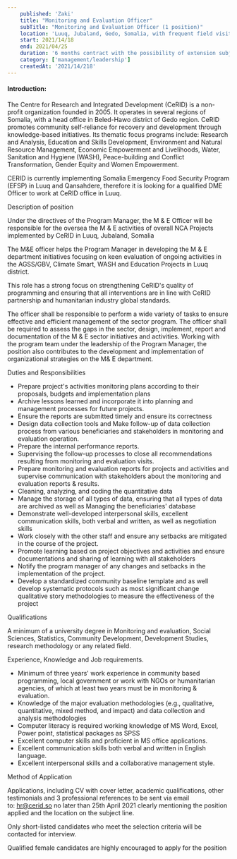 ```yaml
---
    published: 'Zaki'
    title: "Monitoring and Evaluation Officer"
    subTitle: "Monitoring and Evaluation Officer (1 position)"
    location: 'Luuq, Jubaland, Gedo, Somalia, with frequent field visits in project areas and any other place that may be deemed necessary.'
    start: 2021/14/18
    end: 2021/04/25
    duration: '6 months contract with the possibility of extension subject to Mutual agreement and availability of funds'
    category: ['management/leadership']
    createdAt: '2021/14/218'
---
```


#### Introduction:

The Centre for Research and Integrated Development (CeRID) is a non-profit organization founded in 2005. It operates in several regions of Somalia, with a head office in Beled-Hawo district of Gedo region. CeRID promotes community self-reliance for recovery and development through knowledge-based initiatives. Its thematic focus programs include: Research and Analysis, Education and Skills Development, Environment and Natural Resource Management, Economic Empowerment and Livelihoods, Water, Sanitation and Hygiene (WASH), Peace-building and Conflict Transformation, Gender Equity and Women Empowerment.

CERID is currently implementing Somalia Emergency Food Security Program (EFSP) in Luuq and Qansahdere, therefore it is looking for a qualified DME Officer to work at CeRID office in Luuq.

Description of position

Under the directives of the Program Manager, the M & E Officer will be responsible for the oversea the M & E activities of overall NCA Projects implemented by CeRID in Luuq, Jubaland, Somalia

The M&E officer helps the Program Manager in developing the M & E department initiatives focusing on keen evaluation of ongoing activities in the AGSS/GBV, Climate Smart, WASH and Education Projects in Luuq district.

This role has a strong focus on strengthening CeRID's quality of programming and ensuring that all interventions are in line with CeRID partnership and humanitarian industry global standards.

The officer shall be responsible to perform a wide variety of tasks to ensure effective and efficient management of the sector program. The officer shall be required to assess the gaps in the sector, design, implement, report and documentation of the M & E sector initiatives and activities. Working with the program team under the leadership of the Program Manager, the position also contributes to the development and implementation of organizational strategies on the M& E department.

Duties and Responsibilities

- Prepare project's activities monitoring plans according to their proposals, budgets and implementation plans
- Archive lessons learned and incorporate it into planning and management processes for future projects.
- Ensure the reports are submitted timely and ensure its correctness
- Design data collection tools and Make follow-up of data collection process from various beneficiaries and stakeholders in monitoring and evaluation operation.
- Prepare the internal performance reports.
- Supervising the follow-up processes to close all recommendations resulting from monitoring and evaluation visits.
- Prepare monitoring and evaluation reports for projects and activities and supervise communication with stakeholders about the monitoring and evaluation reports & results.
- Cleaning, analyzing, and coding the quantitative data
- Manage the storage of all types of data, ensuring that all types of data are archived as well as Managing the beneficiaries' database
- Demonstrate well-developed interpersonal skills, excellent communication skills, both verbal and written, as well as negotiation skills
- Work closely with the other staff and ensure any setbacks are mitigated in the course of the project.
- Promote learning based on project objectives and activities and ensure documentations and sharing of learning with all stakeholders
- Notify the program manager of any changes and setbacks in the implementation of the project.
- Develop a standardized community baseline template and as well develop systematic protocols such as most significant change qualitative story methodologies to measure the effectiveness of the project

Qualifications

A minimum of a university degree in Monitoring and evaluation, Social Sciences, Statistics, Community Development, Development Studies, research methodology or any related field.

Experience, Knowledge and Job requirements.

- Minimum of three years' work experience in community based programming, local government or work with NGOs or humanitarian agencies, of which at least two years must be in monitoring & evaluation.
- Knowledge of the major evaluation methodologies (e.g., qualitative, quantitative, mixed method, and impact) and data collection and analysis methodologies
- Computer literacy is required working knowledge of MS Word, Excel, Power point, statistical packages as SPSS
- Excellent computer skills and proficient in MS office applications.
- Excellent communication skills both verbal and written in English language.
- Excellent interpersonal skills and a collaborative management style.

Method of Application

Applications, including CV with cover letter, academic qualifications, other testimonials and 3 professional references to be sent via email to: <hr@cerid.so> no later than 25th April 2021 clearly mentioning the position applied and the location on the subject line.

Only short-listed candidates who meet the selection criteria will be contacted for interview.

Qualified female candidates are highly encouraged to apply for the position

